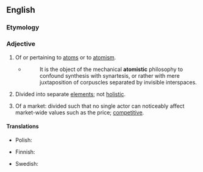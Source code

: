 ==English==

===Etymology===
{{suffix|en|atom|istic}}

===Adjective===
{{en-adj}}

# Of or pertaining to [[atom]]s or to [[atomism]].
#* {{RQ:Coleridge The Friend}}
#*: It is the object of the mechanical '''atomistic''' philosophy to confound synthesis with synartesis, or rather with mere juxtaposition of corpuscles separated by invisible interspaces.
# Divided into separate [[element]]s; not [[holistic]].
#: {{ant|en|holistic}}
# {{lb|en|economics}} Of a market: divided such that no single actor can noticeably affect market-wide values such as the price; [[competitive]].

====Translations====
{{trans-top|of or pertaining to atoms or to atomism}}
{{trans-mid}}
* Polish: {{t|pl|atomistyczny}}
{{trans-bottom}}

{{trans-top|not holistic}}
* Finnish: {{t|fi|atomistinen}}
{{trans-mid}}
* Swedish: {{t|sv|atomistisk}}
{{trans-bottom}}